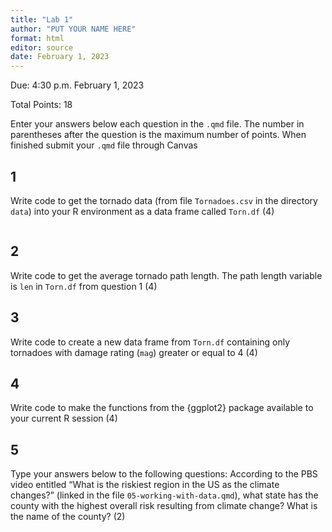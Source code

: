 ```yaml
---
title: "Lab 1"
author: "PUT YOUR NAME HERE"
format: html
editor: source
date: February 1, 2023
---
```


Due: 4:30 p.m. February 1, 2023

Total Points: 18

Enter your answers below each question in the `.qmd` file. The number in parentheses after the question is the maximum number of points. When finished submit your `.qmd` file through Canvas

## 1

Write code to get the tornado data (from file `Tornadoes.csv` in the directory `data`) into your R environment as a data frame called `Torn.df` (4)
```r

```


## 2

Write code to get the average tornado path length. The path length variable is `len` in `Torn.df` from question 1 (4)

## 3

Write code to create a new data frame from `Torn.df` containing only tornadoes with damage rating (`mag`) greater or equal to 4 (4)

## 4

Write code to make the functions from the {ggplot2} package available to your current R session (4)

## 5

Type your answers below to the following questions: According to the PBS video entitled "What is the riskiest region in the US as the climate changes?" (linked in the file `05-working-with-data.qmd`), what state has the county with the highest overall risk resulting from climate change? What is the name of the county? (2)
